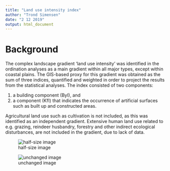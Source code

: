 ```yaml
---
title: "Land use intensity index"
author: "Trond Simensen"
date: "2 12 2019"
output: html_document
---
```


# Background
The complex landscape gradient ‘land use intensity’ was identified in the ordination analyses as a main gradient within all major types, except within coastal plains. 
The GIS-based proxy for this gradient was obtained as the sum of three indices, quantified and weighted in order to project the results from the statistical analyses. The index consisted of two components:  

1. a building component (ByI), and 
2. a component (KfI) that indicates the occurrence of artificial surfaces such as built up and constructed areas. 

Agricultural land use such as cultivation is not included, as this was identified as an independent gradient. Extensive human land use related to e.g. grazing, reindeer husbandry, forestry and other indirect ecological disturbances, are not included in the gradient, due to lack of data. 


![half-size image](images/ABI_plot.jpeg)

![unchanged image](images/ABI_plot.jpeg)
